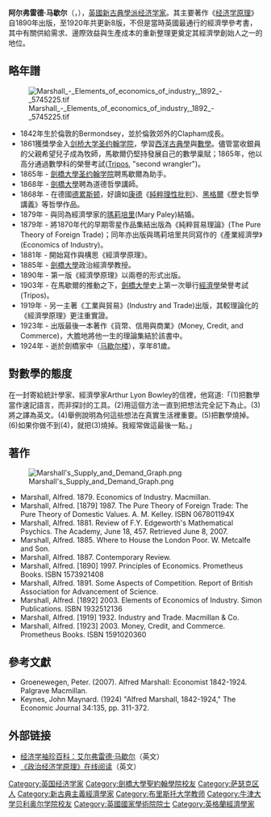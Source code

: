 {{noteTA
|G1=Economics
|G2=Math
}}
{{Infobox person
|name=阿尔弗雷德·马歇尔<br />Alfred Marshall
|school_tradition=[[新古典主義經濟學|新古典主義經濟學]]
|color= indigo
|image=Alfred Marshall.jpg
|birth_date={{Birth date|1842|7|26|df=y}}
|birth_place={{GBR}}[[伦敦|伦敦]]
|death_date={{Death date and age|1924|7|13|1842|7|26|df=y}}
|death_place={{GBR}}[[劍橋|劍橋]]
|nationality={{GBR}}
|occupation=[[經濟學家|經濟學家]]
}}
'''阿尔弗雷德·马歇尔'''（{{lang-en |Alfred Marshall}}，{{bd|1842年|7月26日|1924年|7月13日|Pareto}}），[[英國|英國]][[新古典學派|新古典學派]][[经济学家|经济学家]]。其主要著作《[[经济学原理_(阿尔弗雷德·马歇尔)|经济学原理]]》自1890年出版，至1920年共更新8版，不但是當時英國最通行的經濟學參考書，其中有關供給需求、邊際效益與生產成本的重新整理更奠定其經濟學創始人之一的地位。

== 略年譜 ==
[[File:Marshall_-_Elements_of_economics_of_industry,_1892_-_5745225.tif|thumb]]
* 1842年生於倫敦的Bermondsey，並於倫敦郊外的Clapham成長。
* 1861獲獎學金入[[剑桥大学圣约翰学院|剑桥大学圣约翰学院]]，學習[[西洋古典學|西洋古典學]]與[[數學|數學]]。儘管當收銀員的父親希望兒子成為牧師，馬歇爾仍堅持發展自己的數學稟賦；1865年，他以高分通過數學科的榮譽考試([[剑桥大学Tripos制度|Tripos]], "second wrangler")。
* 1865年 - [[劍橋大學圣约翰学院|劍橋大學圣约翰学院]]聘馬歇爾為助手。
* 1868年 - [[劍橋大學|劍橋大學]]聘為道德哲學講師。
* 1868年 - 在德國[[德累斯顿|德累斯顿]]，好讀如[[康德|康德]]《[[純粹理性批判|純粹理性批判]]》、[[黑格爾|黑格爾]]《歷史哲學講義》等哲學作品。
* 1879年 - 與同為經濟學家的[[瑪莉培里|瑪莉培里]](Mary Paley)結婚。
* 1879年 - 將1870年代的早期零星作品集結出版為《純粹貿易理論》(The Pure Theory of Foreign Trade)；同年亦出版與瑪莉培里共同寫作的《產業經濟學》(Economics of Industry)。
* 1881年 - 開始寫作與構思《經濟學原理》。
* 1885年 - [[劍橋大學|劍橋大學]]政治經濟學教授。
* 1890年 - 第一版《經濟學原理》以兩卷的形式出版。
* 1903年 - 在馬歇爾的推動之下，[[劍橋大學|劍橋大學]]史上第一次舉行[[經濟學|經濟學]]榮譽考試(Tripos)。
* 1919年 - 另一主著《工業與貿易》(Industry and Trade)出版，其較理論化的《經濟學原理》更注重實證。
* 1923年 - 出版最後一本著作《貨幣、信用與商業》(Money, Credit, and Commerce)，大膽地將他一生的理論集結於該書中。
* 1924年 - 逝於劍橋家中（[[马歇尔楼|马歇尔楼]]），享年81歲。

==對數學的態度==
在一封寄給統計學家、經濟學家Arthur Lyon Bowley的信裡，他寫道:「(1)把數學當作速記語言，而非探討的工具。(2)用這個方法一直到把想法完全記下為止。(3)將之譯為英文。(4)舉例說明為何這些想法在真實生活裡重要。(5)把數學燒掉。(6)如果你做不到(4)，就把(3)燒掉。我經常做這最後一點。」

== 著作 ==
[[File:Marshall's_Supply_and_Demand_Graph.png|thumb]]
* Marshall, Alfred. 1879. Economics of Industry. Macmillan.
* Marshall, Alfred. [1879] 1987. The Pure Theory of Foreign Trade: The Pure Theory of Domestic Values. A. M. Kelley. ISBN 067801194X
* Marshall, Alfred. 1881. Review of F.Y. Edgeworth's Mathematical Psychics. The Academy, June 18, 457. Retrieved June 8, 2007.
* Marshall, Alfred. 1885. Where to House the London Poor. W. Metcalfe and Son.
* Marshall, Alfred. 1887. Contemporary Review.
* Marshall, Alfred. [1890] 1997. Principles of Economics. Prometheus Books. ISBN 1573921408
* Marshall, Alfred. 1891. Some Aspects of Competition. Report of British Association for Advancement of Science.
* Marshall, Alfred. [1892] 2003. Elements of Economics of Industry. Simon Publications. ISBN 1932512136
* Marshall, Alfred. [1919] 1932. Industry and Trade. Macmillan & Co.
* Marshall, Alfred. [1923] 2003. Money, Credit, and Commerce. Prometheus Books. ISBN 1591020360

==參考文獻==
* Groenewegen, Peter. (2007). Alfred Marshall: Economist 1842-1924. Palgrave Macmillan.
* Keynes, John Maynard. (1924) "Alfred Marshall, 1842-1924," The Economic Journal 34:135, pp. 311-372.

== 外部链接 ==
* [http://www.econlib.org/library/Enc/bios/Marshall.html 经济学袖珍百科：艾尔弗雷德·马歇尔]（英文）
* [http://www.econlib.org/library/Marshall/marP.html 《政治经济学原理》在线阅读]（英文）

{{Authority control}}
{{DEFAULTSORT:Marshal, Alfred}}

[[Category:英国经济学家|Category:英国经济学家]]
[[Category:劍橋大學聖約翰學院校友|Category:劍橋大學聖約翰學院校友]]
[[Category:萨瑟克区人|Category:萨瑟克区人]]
[[Category:新古典主義經濟學家|Category:新古典主義經濟學家]]
[[Category:布里斯托大学教师|Category:布里斯托大学教师]]
[[Category:牛津大学贝利奥尔学院校友|Category:牛津大学贝利奥尔学院校友]]
[[Category:英國國家學術院院士|Category:英國國家學術院院士]]
[[Category:英格蘭經濟學家|Category:英格蘭經濟學家]]